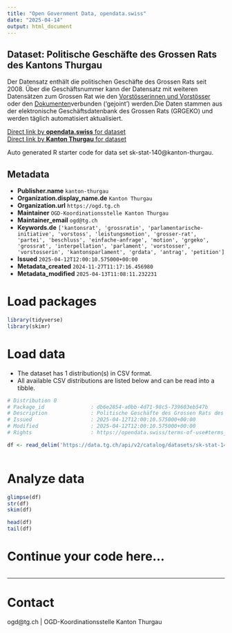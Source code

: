 ```yaml
---
title: "Open Government Data, opendata.swiss"
date: "2025-04-14"
output: html_document
---
```


## Dataset: Politische Geschäfte des Grossen Rats des Kantons Thurgau

Der Datensatz enthält die politischen Geschäfte des Grossen Rats seit 2008. Über die Geschäftsnummer kann der Datensatz mit weiteren Datensätzen zum Grossen Rat wie den [Vorstösserinnen und Vorstösser](https://data.tg.ch/explore/dataset/sk-stat-141/information/) oder den [Dokumenten ](https://data.tg.ch/explore/dataset/sk-stat-139/information/)verbunden ('gejoint') werden.Die Daten stammen aus der elektronische Geschäftsdatenbank des Grossen Rats (GRGEKO) und werden täglich automatisiert aktualisiert.

[Direct link by **opendata.swiss** for dataset](https://opendata.swiss/de/dataset/politische-geschafte-des-grossen-rats-des-kantons-thurgau)<br>
[Direct link by **Kanton Thurgau** for dataset](https://data.tg.ch/explore/dataset/sk-stat-140/)

Auto generated R starter code for data set sk-stat-140@kanton-thurgau.

## Metadata

- **Publisher.name** `kanton-thurgau`
- **Organization.display_name.de** `Kanton Thurgau`
- **Organization.url** `https://ogd.tg.ch`
- **Maintainer** `OGD-Koordinationsstelle Kanton Thurgau`
- **Maintainer_email** `ogd@tg.ch`
- **Keywords.de** `['kantonsrat', 'grossratin', 'parlamentarische-initiative', 'vorstoss', 'leistungsmotion', 'grosser-rat', 'partei', 'beschluss', 'einfache-anfrage', 'motion', 'grgeko', 'grossrat', 'interpellation', 'parlament', 'vorstosser', 'vorstosserin', 'kantonsparlament', 'grdata', 'antrag', 'petition']`
- **Issued** `2025-04-12T12:00:10.575000+00:00`
- **Metadata_created** `2024-11-27T11:17:16.456980`
- **Metadata_modified** `2025-04-13T11:08:11.232231`


# Load packages

```r

library(tidyverse)
library(skimr)

```

# Load data

-   The dataset has 1 distribution(s) in CSV format.
-   All available CSV distributions are listed below and can be read into a tibble.

```r

# Distribution 0
# Package_id               : db6e2854-a0bb-4d71-98c5-739603eb547b
# Description              : Politische Geschäfte des Grossen Rats des Kantons Thurgau (csv)
# Issued                   : 2025-04-12T12:00:10.575000+00:00
# Modified                 : 2025-04-12T12:00:10.575000+00:00
# Rights                   : https://opendata.swiss/terms-of-use#terms_by

df <- read_delim('https://data.tg.ch/api/v2/catalog/datasets/sk-stat-140/exports/csv?use_labels=true')



```

# Analyze data

```r

glimpse(df)
str(df)
skim(df)

head(df)
tail(df)

```

# Continue your code here...

```r

```

------------------------------------------------------------------------

# Contact

ogd@tg.ch | OGD-Koordinationsstelle Kanton Thurgau
